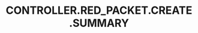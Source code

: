 ---
title: 'CONTROLLER.RED_PACKET.CREATE.SUMMARY'
openapi: '/en/api-reference/openapi-en.json POST /redpacket/{chain}/create'
---